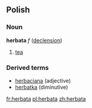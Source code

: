 ==Polish==
===Noun===
'''herbata''' ''f'' ([[Wiktionary Appendix:Polish hard feminine noun declension|declension]])
# [[tea]]

===Derived terms===
* [[herbaciana]] (adjective)
* [[herbatka]] (diminutive)

[[fr:herbata]]
[[pl:herbata]]
[[zh:herbata]]